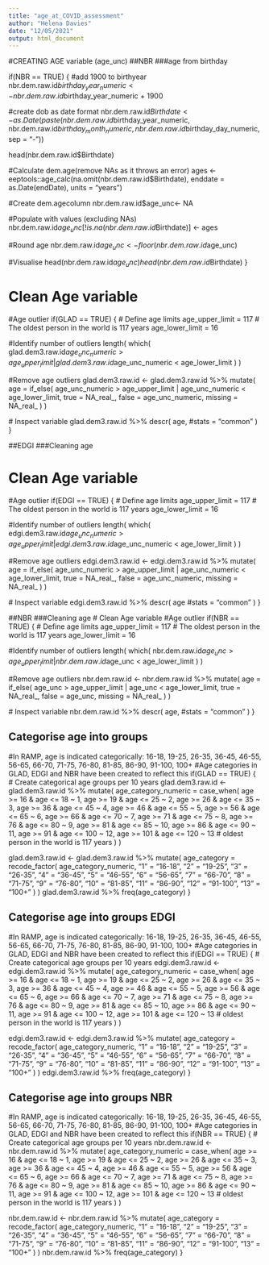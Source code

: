```yaml
---
title: "age_at_COVID_assessment"
author: "Helena Davies"
date: "12/05/2021"
output: html_document
---
```


#CREATING AGE variable (age_unc)
##NBR
###age from birthday

if(NBR == TRUE) {
  #add 1900 to birthyear
  nbr.dem.raw.id$birthday_year_numeric <- nbr.dem.raw.id$birthday_year_numeric + 1900
  
  #create dob as date format
  nbr.dem.raw.id$Birthdate <- as.Date(paste(nbr.dem.raw.id$birthday_year_numeric,
                                            nbr.dem.raw.id$birthday_month_numeric,
                                            nbr.dem.raw.id$birthday_day_numeric,
                                            sep = "-"))
  
  head(nbr.dem.raw.id$Birthdate)
  
  
  #Calculate dem.age(remove NAs as it throws an error)
  ages <- eeptools::age_calc(na.omit(nbr.dem.raw.id$Birthdate),
                             enddate = as.Date(endDate),
                             units = "years")
  
  #Create dem.agecolumn
  nbr.dem.raw.id$age_unc<- NA
  
  #Populate with values (excluding NAs)
  nbr.dem.raw.id$age_unc[!is.na(nbr.dem.raw.id$Birthdate)] <- ages
  
  #Round age 
  nbr.dem.raw.id$age_unc <- floor(nbr.dem.raw.id$age_unc)
  
  #Visualise
  head(nbr.dem.raw.id$age_unc)
  head(nbr.dem.raw.id$Birthdate)
}


# Clean Age variable
#Age outlier
if(GLAD == TRUE) {
  # Define age limits
  age_upper_limit = 117 # The oldest person in the world is 117 years
  age_lower_limit = 16
  
  #Identify number of outliers
  length(
    which(
      glad.dem3.raw.id$age_unc_numeric > age_upper_limit |
        glad.dem3.raw.id$age_unc_numeric < age_lower_limit
    )
  )
  
  #Remove age outliers
  glad.dem3.raw.id <- glad.dem3.raw.id %>%
    mutate(
      age =
        if_else(
          age_unc_numeric > age_upper_limit |
            age_unc_numeric < age_lower_limit,
          true = NA_real_,
          false = age_unc_numeric,
          missing = NA_real_
        )
    )
  
  # Inspect variable
  glad.dem3.raw.id %>%
    descr(
      age,
      #stats = "common"
    )
}


##EDGI
###Cleaning age

# Clean Age variable
#Age outlier
if(EDGI == TRUE) {
  # Define age limits
  age_upper_limit = 117 # The oldest person in the world is 117 years
  age_lower_limit = 16
  
  #Identify number of outliers
  length(
    which(
      edgi.dem3.raw.id$age_unc_numeric > age_upper_limit |
        edgi.dem3.raw.id$age_unc_numeric < age_lower_limit
    )
  )
  
  #Remove age outliers
  edgi.dem3.raw.id <- edgi.dem3.raw.id %>%
    mutate(
      age =
        if_else(
          age_unc_numeric > age_upper_limit |
            age_unc_numeric < age_lower_limit,
          true = NA_real_,
          false = age_unc_numeric,
          missing = NA_real_
        )
    )
  
  # Inspect variable
  edgi.dem3.raw.id %>%
    descr(
      age
      #stats = "common"
    )
}

##NBR
###Cleaning age
# Clean Age variable
#Age outlier
if(NBR == TRUE) {
  # Define age limits
  age_upper_limit = 117 # The oldest person in the world is 117 years
  age_lower_limit = 16
  
  #Identify number of outliers
  length(
    which(
      nbr.dem.raw.id$age_unc > age_upper_limit |
        nbr.dem.raw.id$age_unc < age_lower_limit
    )
  )
  
  #Remove age outliers
  nbr.dem.raw.id <- nbr.dem.raw.id %>%
    mutate(
      age =
        if_else(
          age_unc > age_upper_limit |
            age_unc < age_lower_limit,
          true = NA_real_,
          false = age_unc,
          missing = NA_real_
        )
    )
  
  # Inspect variable
  nbr.dem.raw.id %>%
    descr(
      age,
      #stats = "common"
    )
}


## Categorise age into groups
#In RAMP, age is indicated categorically: 16-18, 19-25, 26-35, 36-45, 46-55, 56-65, 66-70, 71-75, 76-80, 81-85, 86-90, 91-100, 100+
  #Age categories in GLAD, EDGI and NBR have been created to reflect this
if(GLAD == TRUE) {
  # Create categorical age groups per 10 years
  glad.dem3.raw.id <- glad.dem3.raw.id %>%
    mutate(
      age_category_numeric =
        case_when(
          age >= 16 & age <= 18 ~ 1,
          age >= 19 & age <= 25 ~ 2,
          age >= 26 & age <= 35 ~ 3,
          age >= 36 & age <= 45 ~ 4,
          age >= 46 & age <= 55 ~ 5,
          age >= 56 & age <= 65 ~ 6,
          age >= 66 & age <= 70 ~ 7,
          age >= 71 & age <= 75 ~ 8,
          age >= 76 & age <= 80 ~ 9,
          age >= 81 & age <= 85 ~ 10,
          age >= 86 & age <= 90 ~ 11,
          age >= 91 & age <= 100 ~ 12,
          age >= 101 & age <= 120 ~ 13 # oldest person in the world is 117 years
        )
    )
  
  glad.dem3.raw.id <- glad.dem3.raw.id %>%
    mutate(
      age_category =
        recode_factor(
          age_category_numeric,
          "1" = "16-18",
          "2" = "19-25",
          "3" = "26-35",
          "4" = "36-45",
          "5" = "46-55",
          "6" = "56-65",
          "7" = "66-70",
          "8" = "71-75",
          "9" = "76-80",
          "10" = "81-85",
          "11" = "86-90",
          "12" = "91-100",
          "13" = "100+"
        )
    )
  glad.dem3.raw.id %>%
    freq(age_category)
}


## Categorise age into groups EDGI
#In RAMP, age is indicated categorically: 16-18, 19-25, 26-35, 36-45, 46-55, 56-65, 66-70, 71-75, 76-80, 81-85, 86-90, 91-100, 100+
  #Age categories in GLAD, EDGI and NBR have been created to reflect this
if(EDGI == TRUE) {
  # Create categorical age groups per 10 years
  edgi.dem3.raw.id <- edgi.dem3.raw.id %>%
    mutate(
      age_category_numeric =
        case_when(
          age >= 16 & age <= 18 ~ 1,
          age >= 19 & age <= 25 ~ 2,
          age >= 26 & age <= 35 ~ 3,
          age >= 36 & age <= 45 ~ 4,
          age >= 46 & age <= 55 ~ 5,
          age >= 56 & age <= 65 ~ 6,
          age >= 66 & age <= 70 ~ 7,
          age >= 71 & age <= 75 ~ 8,
          age >= 76 & age <= 80 ~ 9,
          age >= 81 & age <= 85 ~ 10,
          age >= 86 & age <= 90 ~ 11,
          age >= 91 & age <= 100 ~ 12,
          age >= 101 & age <= 120 ~ 13 # oldest person in the world is 117 years
        )
    )
  
  edgi.dem3.raw.id <-   edgi.dem3.raw.id %>%
    mutate(
      age_category =
        recode_factor(
          age_category_numeric,
          "1" = "16-18",
          "2" = "19-25",
          "3" = "26-35",
          "4" = "36-45",
          "5" = "46-55",
          "6" = "56-65",
          "7" = "66-70",
          "8" = "71-75",
          "9" = "76-80",
          "10" = "81-85",
          "11" = "86-90",
          "12" = "91-100",
          "13" = "100+"
        )
    )
  edgi.dem3.raw.id %>%
    freq(age_category)
}

## Categorise age into groups NBR
#In RAMP, age is indicated categorically: 16-18, 19-25, 26-35, 36-45, 46-55, 56-65, 66-70, 71-75, 76-80, 81-85, 86-90, 91-100, 100+
  #Age categories in GLAD, EDGI and NBR have been created to reflect this
if(NBR == TRUE) {
  # Create categorical age groups per 10 years
  nbr.dem.raw.id <- nbr.dem.raw.id %>%
    mutate(
      age_category_numeric =
        case_when(
          age >= 16 & age <= 18 ~ 1,
          age >= 19 & age <= 25 ~ 2,
          age >= 26 & age <= 35 ~ 3,
          age >= 36 & age <= 45 ~ 4,
          age >= 46 & age <= 55 ~ 5,
          age >= 56 & age <= 65 ~ 6,
          age >= 66 & age <= 70 ~ 7,
          age >= 71 & age <= 75 ~ 8,
          age >= 76 & age <= 80 ~ 9,
          age >= 81 & age <= 85 ~ 10,
          age >= 86 & age <= 90 ~ 11,
          age >= 91 & age <= 100 ~ 12,
          age >= 101 & age <= 120 ~ 13 # oldest person in the world is 117 years
        )
    )
  
  nbr.dem.raw.id  <- nbr.dem.raw.id  %>%
    mutate(
      age_category =
        recode_factor(
          age_category_numeric,
          "1" = "16-18",
          "2" = "19-25",
          "3" = "26-35",
          "4" = "36-45",
          "5" = "46-55",
          "6" = "56-65",
          "7" = "66-70",
          "8" = "71-75",
          "9" = "76-80",
          "10" = "81-85",
          "11" = "86-90",
          "12" = "91-100",
          "13" = "100+"
        )
    )
  nbr.dem.raw.id  %>%
    freq(age_category)
}